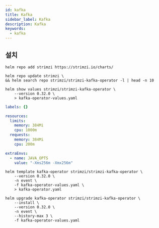 ```yaml
---
id: kafka
title: Kafka
sidebar_label: Kafka
description: Kafka
keywords:
  - kafka
---
```


## 설치

```shell
helm repo add strimzi https://strimzi.io/charts/
```

```shell
helm repo update strimzi \
&& helm search repo strimzi/strimzi-kafka-operator -l | head -n 10
```

```shell
helm show values strimzi/strimzi-kafka-operator \
    --version 0.32.0 \
    > kafka-operator-values.yaml
```

```yaml title="kafka-operator-values.yaml"
labels: {}

resources:
  limits:
    memory: 384Mi
    cpu: 1000m
  requests:
    memory: 384Mi
    cpu: 200m

extraEnvs:
  - name: JAVA_OPTS
    value: "-Xms256m -Xmx256m"
```

```shell
helm template kafka-operator strimzi/strimzi-kafka-operator \
    --version 0.32.0 \
    -n event \
    -f kafka-operator-values.yaml \
    > kafka-operator.yaml
```

```shell
helm upgrade kafka-operator strimzi/strimzi-kafka-operator \
    --install \
    --version 0.32.0 \
    -n event \
    --history-max 3 \
    -f kafka-operator-values.yaml
```
